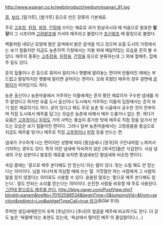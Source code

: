 http://www.esanari.co.kr/web/product/medium/esanari_91.jpg

[[콩]], [[보리]], [밀가루], [쌀가루] 등으로 만든 장류의 기본재료. 

주로 [[고추장]], [[된장]], [[쌈장]], [[간장]]에 쓰이는 재료로 과거 원삼국시대 때 처음으로 발효한 '''말장'''이 그 시초이며 [[고려]]왕조에 가서야 메주라고 불렸다가 [[조선]]왕조 때 말장으로 불렸다. 

벽돌처럼 네모난 모양에 옅은 갈색에서 밝은 갈색을 띄고 있으며 요즘 도시의 가정에서는 보기 힘들지만 지금도 농촌지역 가정에서는 지붕 위에 매달려있는 모습을 흔히 볼 수 있다. 메주의 종류는 [[고추장]]용, [[된장]]용, [[간장]]용 등으로 분류하는데 그 외에 절메주, 집메주 등도 있다. 

흔히 짚풀이나 끈 등으로 묶어서 말리거나 햇볕에 말려놓는 편이며 만들어진 때에는 부드럽고 말랑하지만 햇볕에 말리면 굳어지는 편이다. 오래 묵혔던 메주의 경우 겉면에 [[곰팡이]]가 피어있기도 하다.

농촌 출신이나 농촌마을에서 거주하는 이들에게는 흔히 봤던 재료이자 구수한 냄새를 자주 맡았다고 하지만 요즘 도시 출신이나 도시에서 거주하는 이들의 입장에서는 흔히 보기 힘든 재료이기도 하다. 굳이 있다고 해도 주로 농촌 및 시골에서 공수한 것이 전부이며 직접 도시에서 메주를 담그는 모습은 농촌에 비해서 매우 드물거나 없는 편. 게다가 요즘은 [[고추장]]이나 [[된장]]도 거의 사먹는 풍습이 증가한 탓에 메주로 직접 장을 담가서 만드는 모습은 보기 힘들어진 편이다. 그러나 일부 농촌마을에서는 고령층들을 중심으로 지금도 메주를 빚거나 메주로 직접 [[고추장]]이나 [[된장]] 등을 만드는 편. 

냄새가 구수하게 나는 편이지만 성향에 따라 [똥]냄새나 [방귀]의 구린내처럼 느껴져서 기피하는 경우도 있다. 특히 이런 냄새에 익숙하지 않은 [외국인]들은 식겁한다. 사실 냄새의 구성 성분이나 발효된 재료를 보자면 똥냄새보단 발냄새와 비슷한 편이다.

속담 중에는 '콩으로 메주 쑨다해도 안 믿는다.'라는 말이 있다. 맞는 소릴 해도 안 믿는다는 의미이다. 남을 지나치게 의심할 때에 쓰는 말. 거짓말만 하는 사람에게 그 사람의 말을 믿지 않겠다는 의미로도 사용할 수 있다. 응용된 말로는 '팥으로 메주 쑨다해도 믿는다.'. 말도 안되는 소리를 믿는다는 의미이다. 순진한 사람을 비유할 때 주로 사용된다. [[그런데 그것이 실제로 일어났습니다|그런데 팥으로도 메주를 쑨다.]] [[http://blog.naver.com/PostView.nhn?blogId=panem&logNo=70102588534&beginTime=0&jumpingVid=&from=section&redirect=Log&widgetTypeCall=true 링크]](BGM 주의)

투박한 생김새때문인지 유독 [추남]이나 [추녀]의 얼굴을 메주에 비교하기도 한다. 더 강도 높은 '옥떨메'라는 표현도 있는데, '옥상에서 떨어진 메주'의 줄임말이다.(...)
